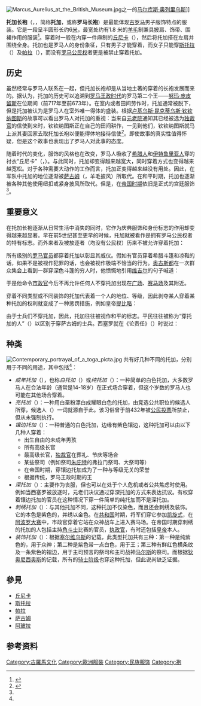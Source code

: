[[File:Marcus_Aurelius_at_the_British_Museum.jpg|thumb]]之一的[[马尔库斯·奥列里乌斯|马尔库斯·奥列里乌斯]]]]

'''托加长袍'''（{{lang-la|Toga}}，{{lang-gre|τήβεννος}}，简称'''托加'''，或称'''罗马长袍'''）是最能体现[[古罗马|古罗马]]男子服饰特点的服装。它是一段呈半圆形长约6[[米_(單位)|米]]，最宽处约有1.8 米的[[羊毛|羊毛]]制兼具披肩、饰带、围裙作用的服装<ref name="WilliamSmith">{{cite web|url=http://penelope.uchicago.edu/Thayer/E/Roman/Texts/secondary/SMIGRA*/Toga.html|title=Toga|author=[[威廉·史密斯_(辞书编纂家)|威廉·史密斯]]|language=en|access-date=2009-01-05|archive-date=2021-03-04|archive-url=https://web.archive.org/web/20210304042820/https://penelope.uchicago.edu/Thayer/E/Roman/Texts/secondary/SMIGRA*/Toga.html|dead-url=no}}</ref>。穿着时一般在内穿一件麻制的[[丘尼卡|丘尼卡]]（{{lang-la|Tunica}}），然后将托加搭在左肩并围绕全身。托加也是罗马人的身份象征，只有男子才能穿着，而女子只能穿[[斯托拉|斯托拉]]（{{lang-la|Stola}}）及[[帕拉(服装)|帕拉]]（{{lang-la|Palla}}），而没有[[罗马公民权|罗马公民权]]者更是被禁止穿着托加。

== 历史 ==
虽然经常与罗马人联系在一起，但托加长袍却是从当地土著的穿着的长袍发展而来的。据认为，托加的历史可以追溯到[[罗马王政时代|罗马王政时代]]的罗马第二个王——[[努玛·庞皮留斯|努玛·庞皮留斯]]在位期间（前717年至前673年）。在室内或者田间劳作时，托加通常被脱下，但是托加被认为是罗马人在室外唯一得体的盛装。根据[[卢基乌斯·昆克蒂乌斯·钦钦纳图斯|卢基乌斯·昆克蒂乌斯·钦钦纳图斯]]的故事可以看出罗马人对托加的重视：当来自[[罗马元老院|元老院]]通知其已经被选为[[独裁官|独裁官]]的信使到来时，钦钦纳图斯正在自己的田间耕作，一见到他们，钦钦纳图斯就马上派其妻回家去取托加长袍以便能得体地接待信使<ref name="ftn2">{{cite web|title=History of Rome|url=http://www.perseus.tufts.edu/cgi-bin/ptext?doc=Perseus%3Atext%3A1999.02.0026&layout=&loc=3.26%2026|author=[[蒂托·李维|蒂托·李维]]|language=en}}</ref>。即使故事的真实性值得怀疑，但是这个故事也表现出了罗马人对此事的态度。

随着时代的变化，服饰的风格也在改变，罗马人吸收了[[古希腊|希腊人]]和[[伊特鲁里亚|伊特鲁里亚人]]穿的衬衣“丘尼卡”（{{lang-la|Tunica}}，{{lang-el|χιτών}}）。与此同时，托加却变得越来越宽大，同时穿着方式也变得越来越宽松。对于各种需要大动作的工作而言，托加正变得越来越没有用处。因此，在军队中托加的地位逐渐被[[萨古姆|萨古姆]]（{{lang-la|Sagum}}，羊毛披风）所取代。在和平时期，托加也逐渐被各种其他使用纽扣或紧身披风所取代。但是，在[[罗马帝国|帝国时期]]依旧是正式的宫廷服饰<ref name="WilliamSmith"/>。

== 重要意义 ==
在托加长袍逐渐从日常生活中消失的同时，它作为庆典服饰和身份标志的作用却变得越来越显著。早在前5世纪甚至更早的时候，托加就被看作是拥有罗马公民权者的特有标志。而外来者及被放逐者（均没有公民权）历来不被允许穿着托加：

{{cquote|有一次在审理一件涉及公民权的案件中，律师们就被告应该穿罗马托加还是希腊斗篷一事争论不休，克劳狄似乎为了自夸公正，命令根据当事人是以原告身份说话还是被告身份说话而随时更换服装。|苏维托尼乌斯|罗马十二帝王传<ref name="ftn4">{{cite book|isbn=7100022029|publisher=商务印书馆|year=1996|title=罗马十二帝王传|chapter=第五卷 神圣的克劳狄传 第15节|pages=201|author=[[苏维托尼乌斯|苏维托尼乌斯]]|others=张竹明 王乃新 蒋平译|language=zh}}</ref>}}

所有级别的[[长官|罗马官员]]都穿着托加以彰显其威仪。假如有官员穿着希腊斗篷和凉鞋的话，如果不是被视作犯罪的话，也会被视作极端不恰当的行为。[[奥古斯都|奥古斯都]]在一次群众集会上看到一群穿深色斗篷的穷人时，他愤慨地引用[[维吉尔|维吉尔]]的句子喊道：

{{cquote|瞧瞧这些罗马人，这些世界的主人，这个穿托加的种族！|苏维托尼乌斯|罗马十二帝王传<ref name="ftn5">{{cite book|isbn=7100022029|publisher=商务印书馆|year=1996|title=罗马十二帝王传|chapter=第二卷 神圣的奥古斯都传 第50节|pages=72|author=[[苏维托尼乌斯|苏维托尼乌斯]]|others=张竹明 王乃新 蒋平译|language=zh}}</ref>}}

于是他命令[[市政官|市政官]]今后不再允许任何人不穿托加出现在[[古羅馬廣場|广场]]、[[古罗马赛马场|赛马场]]及其附近。

穿着不同类型或不同装饰的托加代表着一个人的地位、等级，因此剥夺某人穿着某种托加的权利就变成了一种惩罚措施，例如皇帝[[提比略|提比略]]：
{{cquote|当他得知一个元老在7月1日之前搬进自己的花园，以图在7月1日之后按较低价在城里租一住房时，他剥夺了这位元老托加袍上的边饰。|苏维托尼乌斯|罗马十二帝王传<ref>7月1日作为年中的日子，传统上是契约重新开始的日子。元老院中有投票权的元老的托加是有边饰的，剥夺边饰意味着剥夺投票权。<br />{{cite book|isbn=7100022029|publisher=商务印书馆|year=1996|title=罗马十二帝王传|chapter=第三卷 神提比略传 第35节|pages=132-133|author=[[苏维托尼乌斯|苏维托尼乌斯]]|others=张竹明 王乃新 蒋平译|language=zh}}</ref>}}

由于士兵们不穿托加，因此，托加往往被视作和平的标志。平民往往被称为“穿托加的人”（{{lang-la|Togatus}}）以区别于穿萨古姆的士兵。西塞罗就在《论责任》（{{lang-la|De Officiis}}）时说过：

{{cquote|让武力屈服于托加。|西塞罗|论责任}}

== 种类 ==
[[File:Contemporary_portrayal_of_a_toga_picta.jpg|thumb]]
共有好几种不同的托加，分别用于不同的用途，其中包括<ref name="WilliamSmith"/>：

* ''成年托加''（{{lang-la|Toga virilis}}），也称''白托加''（{{lang-la|Toga alba}}）或''纯托加''（{{lang-la|Toga pura}}）：一种简单的白色托加，大多数罗马人在合法年龄（通常是14-18岁）在正式场合穿着，但这个岁数的罗马人也可能在其他场合穿着。
* ''亮托加''（{{lang-la|Toga candida}}）：一种用白垩粉漂白成耀眼白色的托加，由竞选公共职位的候选人所穿，候选人（{{lang-en|candidate}}）一词就源自于此。该习俗曾于前432年被[[公民投票|公民投票]]所禁止，但从未强制执行。
* ''镶边托加''（{{lang-la|Toga praetexta}}）：一种普通的白色托加，边缘有紫色镶边，这种托加可以由以下几种人穿着：
** 出生自由的未成年男孩
** 所有高级长官
** 最高级长官，[[独裁官|独裁官]]在葬礼、节庆等场合
** 某些祭司（例如祭司[[朱庇特|朱庇特]]的弗拉门祭司、大祭司等）
** 在帝国时期，穿镶边托加成为了一种与等级无关的荣誉
** 根据传统，罗马王政时期的王
* ''深托加''（{{lang-la|Toga pulla}}）：主要作为丧服，但也可以在处于个人危机或者公共焦虑时使用。例如当西塞罗被放逐时，元老们决议通过穿深托加的方式来表达抗议。有权穿着镶边托加的官员在这种情况下穿一件简单的纯托加而不是深托加。
* ''刺绣托加''（{{lang-la|Toga picta}}）：与其他托加不同，这种托加不仅染色，而且还会刺绣及装饰。它的本色是紫色的，并绣以金色。在[[罗马共和国|共和国]]时期，将军们穿它参加[[凯旋式|凯旋式]]，在[[阿波罗大赛|阿波罗大赛]]中，市政官穿着它站在众神战车上进入赛马场。在帝国时期穿刺绣的托加的人包括主持[[角斗士|角斗士]]比赛的官员，[[罗马执政官|执政官]]，有时还包括[[罗马皇帝|皇帝]]本人。
* ''装饰托加''（{{lang-la|Toga trabea}}）：根据[[塞尔维乌斯|塞尔维乌斯]]的记载，此类型托加共有三种：第一种是纯紫色的，用于众神；第二种是紫色带一点白色，用于王；第三种有鲜红色横条纹及一条紫色的褶边，用于主司预言的祭司和主司战神[[马尔斯|马尔斯]]的祭司。而根据[[狄奥尼西奥斯|狄奥尼西奥斯]]的记载，所有的[[骑士阶级|骑士阶级]]也穿这种托加，但此说尚缺乏证据。

== 參見 ==
* [[丘尼卡|丘尼卡]]
* [[斯托拉|斯托拉]]
* [[帕拉(服装)|帕拉]]
* [[萨古姆|萨古姆]]
* [[阿玻拉|阿玻拉]]

== 参考资料 ==
<references/>

[[Category:古羅馬文化|Category:古羅馬文化]]
[[Category:歐洲服裝|Category:歐洲服裝]]
[[Category:民族服饰|Category:民族服饰]]
[[Category:袍|Category:袍]]